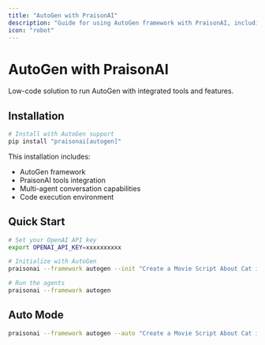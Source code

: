 ```yaml
---
title: "AutoGen with PraisonAI"
description: "Guide for using AutoGen framework with PraisonAI, including installation, setup, and multi-agent conversation capabilities"
icon: "robot"
---
```


# AutoGen with PraisonAI

Low-code solution to run AutoGen with integrated tools and features.

## Installation

```bash
# Install with AutoGen support
pip install "praisonai[autogen]"
```

This installation includes:
- AutoGen framework
- PraisonAI tools integration
- Multi-agent conversation capabilities
- Code execution environment

## Quick Start

```bash
# Set your OpenAI API key
export OPENAI_API_KEY=xxxxxxxxxx

# Initialize with AutoGen
praisonai --framework autogen --init "Create a Movie Script About Cat in Mars"

# Run the agents
praisonai --framework autogen
```

## Auto Mode
```bash
praisonai --framework autogen --auto "Create a Movie Script About Cat in Mars"
```